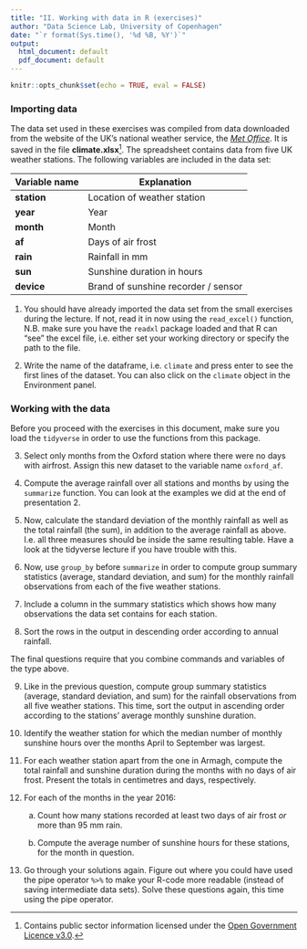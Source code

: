 ```yaml
---
title: "II. Working with data in R (exercises)"
author: "Data Science Lab, University of Copenhagen"
date: "`r format(Sys.time(), '%d %B, %Y')`"
output:
  html_document: default
  pdf_document: default
---
```


```r
knitr::opts_chunk$set(echo = TRUE, eval = FALSE)
```


### Importing data


The data set used in these exercises was compiled from data downloaded from the website of the UK's national weather service, the [*Met Office*](http://www.metoffice.gov.uk/public/weather/climate-historic/). It is saved in the file 
**climate.xlsx**^[Contains public sector information licensed under the [Open Government Licence v3.0](http://www.nationalarchives.gov.uk/doc/open-government-licence/version/3/).].
The spreadsheet contains data from five UK weather stations. The following variables are included in the data set:

| Variable name | Explanation |
|-|-|
| **station** | Location of weather station | 
| **year** | Year |
| **month** | Month |
| **af** | Days of air frost |
| **rain** | Rainfall in mm |
| **sun** | Sunshine duration in hours |
| **device** | Brand of sunshine recorder / sensor |


1.  You should have already imported the data set from the small exercises during the lecture. If not, read it in now using the `read_excel()` function, N.B. make sure you have the `readxl` package loaded and that R can "see" the excel file, i.e. either set your working directory or specify the path to the file. 

2.  Write the name of the dataframe, i.e. `climate` and press enter to see the first lines of the dataset. You can also click on the `climate` object in the Environment panel.

### Working with the data

Before you proceed with the exercises in this document, make sure you load the `tidyverse` in order to use the functions from this package.

3. Select only months from the Oxford station where there were no days with airfrost. Assign this new dataset to the variable name `oxford_af`. 

4. Compute the average rainfall over all stations and months by using the `summarize` function. You can look at the examples we did at the end of presentation 2.

5. Now, calculate the standard deviation of the monthly rainfall as well as the total rainfall (the sum), in addition to the average rainfall as above. I.e. all three measures should be inside the same resulting table. Have a look at the tidyverse lecture if you have trouble with this.

6. Now, use `group_by` before `summarize` in order to compute group summary statistics (average, standard deviation, and sum) for the monthly rainfall observations from each of the five weather stations. 

7. Include a column in the summary statistics which shows how many observations the data set contains for each station.
    
8. Sort the rows in the output in descending order according to annual rainfall.

The final questions require that you combine commands and variables of the type above.

9. Like in the previous question, compute group summary statistics (average, standard deviation, and sum) for the rainfall observations from all five weather stations. This time, sort the output in ascending order according to the stations' average monthly sunshine duration.

10. Identify the weather station for which the median number of monthly sunshine hours over the months April to September was largest.

11. For each weather station apart from the one in Armagh, compute the total rainfall and sunshine duration during the months with no days of air frost. Present the totals in centimetres and days, respectively.

12. For each of the months in the year 2016: 

    a. Count how many stations recorded at least two days of air frost *or* more than 95 mm rain.
        
    b. Compute the average number of sunshine hours for these stations, for the month in question.

13. Go through your solutions again. Figure out where you could have used the pipe operator `%>%` to make your R-code more readable (instead of saving intermediate data sets). Solve these questions again, this time using the pipe operator.